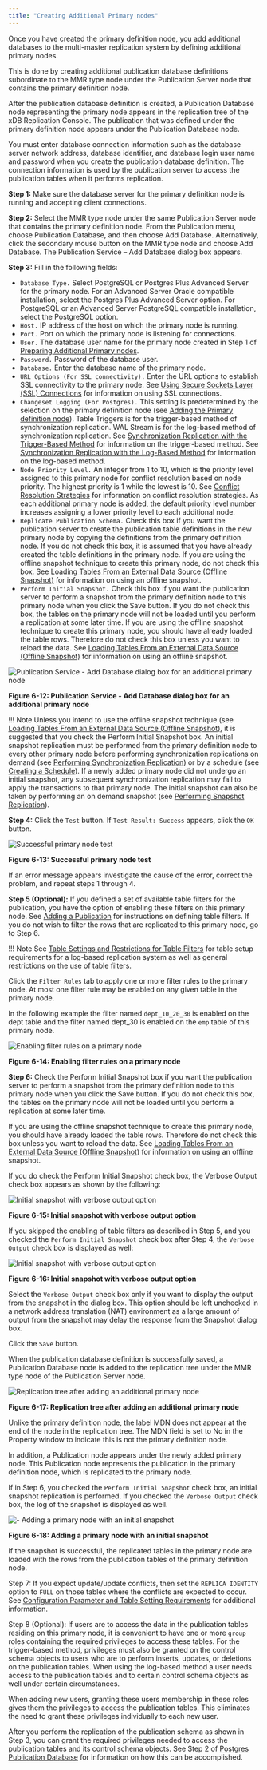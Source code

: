 ```yaml
---
title: "Creating Additional Primary nodes"
---
```


<div id="creating_primary_nodes" class="registered_link"></div>

Once you have created the primary definition node, you add additional databases to the multi-master replication system by defining additional primary nodes.

This is done by creating additional publication database definitions subordinate to the MMR type node under the Publication Server node that contains the primary definition node.

After the publication database definition is created, a Publication Database node representing the primary node appears in the replication tree of the xDB Replication Console. The publication that was defined under the primary definition node appears under the Publication Database node.

You must enter database connection information such as the database server network address, database identifier, and database login user name and password when you create the publication database definition. The connection information is used by the publication server to access the publication tables when it performs replication.

**Step 1:** Make sure the database server for the primary definition node is running and accepting client connections.

**Step 2:** Select the MMR type node under the same Publication Server node that contains the primary definition node. From the Publication menu, choose Publication Database, and then choose Add Database. Alternatively, click the secondary mouse button on the MMR type node and choose Add Database. The Publication Service – Add Database dialog box appears.

**Step 3:** Fill in the following fields:

-   `Database Type.` Select PostgreSQL or Postgres Plus Advanced Server for the primary node. For an Advanced Server Oracle compatible installation, select the Postgres Plus Advanced Server option. For PostgreSQL or an Advanced Server PostgreSQL compatible installation, select the PostgreSQL option.
-   `Host.` IP address of the host on which the primary node is running.
-   `Port.` Port on which the primary node is listening for connections.
-   `User.` The database user name for the primary node created in Step 1 of [Preparing Additional Primary nodes](01_pre_steps/#prepare_add_pdn).
-   `Password.` Password of the database user.
-   `Database.` Enter the database name of the primary node.
-   `URL Options (For SSL connectivity).` Enter the URL options to establish SSL connectivity to the primary node. See [Using Secure Sockets Layer (SSL) Connections](../07_common_operations/11_using_ssl_connections/#using_ssl_connections) for information on using SSL connections.
-   `Changeset Logging (For Postgres).` This setting is predetermined by the selection on the primary definition node (see [Adding the Primary definition node](02_creating_publication_mmr/#adding_pdn)). Table Triggers is for the trigger-based method of synchronization replication. WAL Stream is for the log-based method of synchronization replication. See [Synchronization Replication with the Trigger-Based Method](../02_overview/02_replication_concepts_and_definitions/09_sync_replication_trigger_based/#sync_replication_trigger_based) for information on the trigger-based method. See [Synchronization Replication with the Log-Based Method](../02_overview/02_replication_concepts_and_definitions/10_sync_replication_log_based/#sync_replication_log_based) for information on the log-based method.
-   `Node Priority Level.` An integer from 1 to 10, which is the priority level assigned to this primary node for conflict resolution based on node priority. The highest priority is 1 while the lowest is 10. See [Conflict Resolution Strategies](06_conflict_resolution/04_conflict_resolution_strategies/#conflict_resolution_strategies) for information on conflict resolution strategies. As each additional primary node is added, the default priority level number increases assigning a lower priority level to each additional node.
-   `Replicate Publication Schema.` Check this box if you want the publication server to create the publication table definitions in the new primary node by copying the definitions from the primary definition node. If you do not check this box, it is assumed that you have already created the table definitions in the primary node. If you are using the offline snapshot technique to create this primary node, do not check this box. See [Loading Tables From an External
Data Source (Offline Snapshot)](../07_common_operations/09_offline_snapshot/#offline_snapshot) for information on using an offline snapshot.
-   `Perform Initial Snapshot.` Check this box if you want the publication server to perform a snapshot from the primary definition node to this primary node when you click the Save button. If you do not check this box, the tables on the primary node will not be loaded until you perform a replication at some later time. If you are using the offline snapshot technique to create this primary node, you should have already loaded the table rows. Therefore do not check this box unless you want to reload the data. See [Loading Tables From an External Data Source (Offline Snapshot)](../07_common_operations/09_offline_snapshot/#offline_snapshot) for information on using an offline snapshot.

![Publication Service - Add Database dialog box for an additional primary node](../images/image124.png)

**Figure 6-12: Publication Service - Add Database dialog box for an additional primary node**


!!! Note
    Unless you intend to use the offline snapshot technique (see [Loading Tables From an External Data Source (Offline Snapshot)](../07_common_operations/09_offline_snapshot/#offline_snapshot), it is suggested that you check the Perform Initial Snapshot box. An initial snapshot replication must be performed from the primary definition node to every other primary node before performing synchronization replications on demand (see [Performing Synchronization Replication](05_on_demand_replication_mmr/#perform_synchronization_replication_mmr)) or by a schedule (see [Creating a Schedule](../07_common_operations/02_creating_schedule/#creating_schedule)). If a newly added primary node did not undergo an initial snapshot, any subsequent synchronization replication may fail to apply the transactions to that primary node. The initial snapshot can also be taken by performing an on demand snapshot (see [Performing Snapshot Replication](05_on_demand_replication_mmr/#perform_snapshot_replication_mmr)).

**Step 4:** Click the `Test` button. If `Test Result: Success` appears, click the `OK` button.

![Successful primary node test](../images/image125.png)

**Figure 6-13: Successful primary node test**

If an error message appears investigate the cause of the error, correct the problem, and repeat steps 1 through 4.

**Step 5 (Optional):** If you defined a set of available table filters for the publication, you have the option of enabling these filters on this primary node. See [Adding a Publication](02_creating_publication_mmr/#add_pub_mmr) for instructions on defining table filters. If you do not wish to filter the rows that are replicated to this primary node, go to Step 6.

!!! Note
    See [Table Settings and Restrictions for Table Filters](../02_overview/02_replication_concepts_and_definitions/13_table_filters/#table_settings_and_restrictions_for_table_filters) for table setup requirements for a log-based replication system as well as general restrictions on the use of table filters.

Click the `Filter Rules` tab to apply one or more filter rules to the primary node. At most one filter rule may be enabled on any given table in the primary node.

In the following example the filter named `dept_10_20_30` is enabled on the dept table and the filter named dept_30 is enabled on the `emp` table of this primary node.

![Enabling filter rules on a primary node](../images/image126.png)

**Figure 6-14: Enabling filter rules on a primary node**

**Step 6:** Check the Perform Initial Snapshot box if you want the publication server to perform a snapshot from the primary definition node to this primary node when you click the Save button. If you do not check this box, the tables on the primary node will not be loaded until you perform a replication at some later time.

If you are using the offline snapshot technique to create this primary node, you should have already loaded the table rows. Therefore do not check this box unless you want to reload the data. See [Loading Tables From an External Data Source (Offline Snapshot)](../07_common_operations/09_offline_snapshot/#offline_snapshot)  for information on using an offline snapshot.

If you do check the Perform Initial Snapshot check box, the Verbose Output check box appears as shown by the following:

![Initial snapshot with verbose output option](../images/image127.png)

**Figure 6-15: Initial snapshot with verbose output option**

If you skipped the enabling of table filters as described in Step 5, and you checked the `Perform Initial Snapshot` check box after Step 4, the `Verbose Output` check box is displayed as well:

![Initial snapshot with verbose output option](../images/image128.png)

**Figure 6-16: Initial snapshot with verbose output option**


Select the `Verbose Output` check box only if you want to display the output from the snapshot in the dialog box. This option should be left unchecked in a network address translation (NAT) environment as a large amount of output from the snapshot may delay the response from the Snapshot dialog box.

Click the `Save` button.

When the publication database definition is successfully saved, a Publication Database node is added to the replication tree under the MMR type node of the Publication Server node.

![Replication tree after adding an additional primary node](../images/image129.png)

**Figure 6-17: Replication tree after adding an additional primary node**

Unlike the primary definition node, the label MDN does not appear at the end of the node in the replication tree. The MDN field is set to No in the Property window to indicate this is not the primary definition node.

In addition, a Publication node appears under the newly added primary node. This Publication node represents the publication in the primary definition node, which is replicated to the primary node.

If in Step 6, you checked the `Perform Initial Snapshot` check box, an initial snapshot replication is performed. If you checked the `Verbose Output` check box, the log of the snapshot is displayed as well.

![- Adding a primary node with an initial snapshot](../images/image130.png)

**Figure 6-18: Adding a primary node with an initial snapshot**

If the snapshot is successful, the replicated tables in the primary node are loaded with the rows from the publication tables of the primary definition node.

Step 7: If you expect update/update conflicts, then set the `REPLICA IDENTITY` option to `FULL` on those tables where the conflicts are expected to occur. See [Configuration Parameter and Table Setting Requirements](06_conflict_resolution/01_configuration_para_andtable_setting/#configuration_para_and_table_setting) for additional information.

Step 8 (Optional): If users are to access the data in the publication tables residing on this primary node, it is convenient to have one or more `group` roles containing the required privileges to access these tables. For the trigger-based method, privileges must also be granted on the control schema objects to users who are to perform inserts, updates, or deletions on the publication tables. When using the log-based method a user needs access to the publication tables and to certain control schema objects as well under certain circumstances.

When adding new users, granting these users membership in these roles gives them the privileges to access the publication tables. This eliminates the need to grant these privileges individually to each new user.

After you perform the replication of the publication schema as shown in Step 3, you can grant the required privileges needed to access the publication tables and its control schema objects. See Step 2 of [Postgres Publication Database](../05_smr_operation/01_prerequisites/04_preparing_pub_database/#postgres_pub_db) for information on how this can be accomplished.
